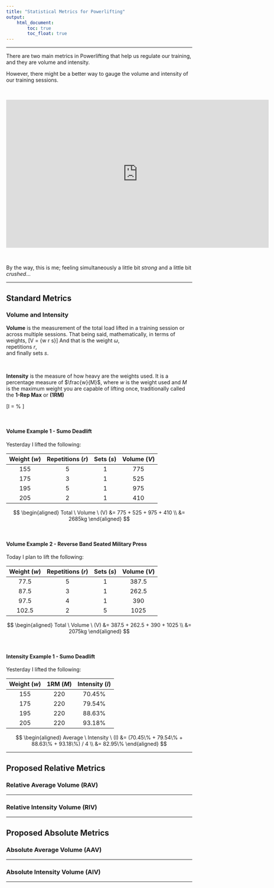 ```yaml
---
title: "Statistical Metrics for Powerlifting"
output:
    html_document:
        toc: true
        toc_float: true
---
```


***

There are two main metrics in Powerlifting that help us regulate our training, and they are volume and intensity.

However, there might be a better way to gauge the volume and intensity of our training sessions.

&nbsp;

<iframe class="videoeditor" width="711" height="400" src="https://www.youtube.com/embed/nEh9_JkyyQg" frameborder="0" allowfullscreen></iframe>

&nbsp;
&nbsp;
&nbsp;
&nbsp;


<!-- # ```{r, echo=FALSE, fig.show="hold", message=FALSE, warning=FALSE, out.width="50%", results="asis"} -->
<!-- # knitr::include_graphics("40lbsofpain.png") -->
<!-- # knitr::include_graphics("rbbp200kg.png") -->
<!-- # ``` -->

By the way, this is me; feeling simultaneously a little bit *strong* and a little bit *crushed*...

***

## Standard Metrics

### Volume and Intensity

__Volume__ is the measurement of the total load lifted in a training session or across multiple sessions. That being said, mathematically, in terms of weights, 
\[V = {w \cdot r \cdot s}\]
And that is the weight $\omega$,  
repetitions $r$,  
and finally sets $s$.

&nbsp;

__Intensity__ is the measure of how heavy are the weights used.
It is a percentage measure of $\frac{w}{M}$, where $w$ is the weight used and $M$ is the maximum weight you are capable of lifting once, traditionally called the __1-Rep Max__ or __(1RM)__

\[I = \frac{w}{M} \cdot 100 \% \]


&nbsp;

#### Volume Example 1 - Sumo Deadlift

Yesterday I lifted the following:

| Weight $(w)$  | Repetitions $(r)$ | Sets $(s)$ | Volume $(V)$ |
|:-------------:|:-----------------:|:----------:|:------------:|
| 155           | 5                 | 1          |  775         |
| 175           | 3                 | 1          |  525         |
| 195           | 5                 | 1          |  975         |
| 205           | 2                 | 1          |  410         |

$$
\begin{aligned}
Total \ Volume \ (V) &= 775 + 525 + 975 + 410 \\
&= 2685kg
\end{aligned}
$$

&nbsp;

#### Volume Example 2 - Reverse Band Seated Military Press

Today I plan to lift the following:

| Weight $(w)$  | Repetitions $(r)$  | Sets $(s)$ | Volume $(V)$ |
|:-------------:|:------------------:|:----------:|:------------:|
| 77.5          | 5                  | 1          |  387.5       |
| 87.5          | 3                  | 1          |  262.5       |
| 97.5          | 4                  | 1          |  390         |
| 102.5         | 2                  | 5          |  1025        |

$$
\begin{aligned}
Total \ Volume \ (V) &= 387.5 + 262.5 + 390 + 1025 \\
&= 2075kg
\end{aligned}
$$

&nbsp;

#### Intensity Example 1 - Sumo Deadlift

Yesterday I lifted the following:

| Weight $(w)$  | 1RM $(M)$     | Intensity $(I)$ | 
|:-------------:|:-------------:|:---------------:|
| 155           | 220           | 70.45%          | 
| 175           | 220           | 79.54%          | 
| 195           | 220           | 88.63%          | 
| 205           | 220           | 93.18%          | 

$$
\begin{aligned}
Average \ Intensity \ (I) &= (70.45\% + 79.54\% + 88.63\% + 93.18\%) / 4 \\
&= 82.95\%
\end{aligned}
$$

***

## Proposed Relative Metrics {.tabset}

### Relative Average Volume (RAV)

***

### Relative Intensity Volume (RIV)

***

## Proposed Absolute Metrics {.tabset}

### Absolute Average Volume (AAV)

***

### Absolute Intensity Volume (AIV)

***
